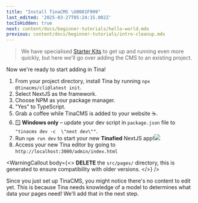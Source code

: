 ```yaml
---
title: "Install TinaCMS \U0001F999"
last_edited: '2025-03-27T05:24:15.002Z'
tocIsHidden: true
next: content/docs/beginner-tutorials/hello-world.mdx
previous: content/docs/beginner-tutorials/intro-cleanup.mdx
---
```


> We have specialised [Starter Kits](/docs/introduction/using-starter) to get up and running even more quickly, but here we'll go over adding the CMS to an existing project.

Now we're ready to start adding in Tina!

1. From your project directory, install Tina by running `npx @tinacms/cli@latest init`.
2. Select NextJS as the framework.
3. Choose NPM as your package manager.
4. "Yes" to TypeScript.
5. Grab a coffee while TinaCMS is added to your website ☕.
6. 🪟 **Windows only** – update your dev script in `package.json` file to `"tinacms dev -c  \"next dev\""`.
7. Run `npm run dev` to start your new **Tinafied** NextJS app!![](/img/tutorials/SCR-20250319-jkaq.png)
8. Access your new Tina editor by going to `http://localhost:3000/admin/index.html`

<WarningCallout
  body={<>
    **DELETE** the `src/pages/` directory, this is generated to ensure compatibility with older versions.
  </>}
/>

Since you just set up TinaCMS, you might notice there's no content to edit yet. This is because Tina needs knowledge of a model to determines what data your pages need! We'll add that in the next step.

